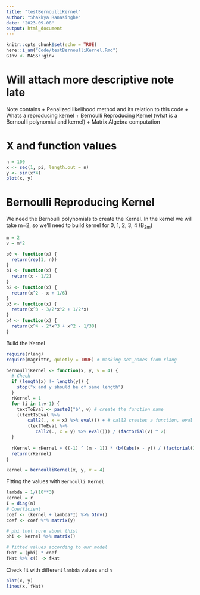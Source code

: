 ```yaml
---
title: "testBernoulliKernel"
author: "Shakkya Ranasinghe"
date: "2023-09-08"
output: html_document
---
```


```r
knitr::opts_chunk$set(echo = TRUE)
here::i_am("Code/testBernoulliKernel.Rmd")
GInv <- MASS::ginv
```

# Will attach more descriptive note late

Note contains 
  + Penalized likelihood method and its relation to this code 
  + Whats a reproducing kernel 
  + Bernoulli Reproducing Kernel (what is a Bernoulli polynomial and kernel) 
  + Matrix Algebra computation

# X and function values 
```r
n = 100
x <- seq(1, pi, length.out = n)
y <- sin(x*4)
plot(x, y)
```



# Bernoulli Reproducing Kernel

We need the Bernoulli polynomials to create the Kernel. In the kernel we will take m=2, so we'll need to build kernel for 0, 1, 2, 3, 4 (B~2m~)

```r
m = 2
v = m*2

b0 <- function(x) {
  return(rep(1, n))
}
b1 <- function(x) {
  return(x - 1/2)
}
b2 <- function(x) {
  return(x^2 - x + 1/6)
}
b3 <- function(x) {
  return(x^3 - 3/2*x^2 + 1/2*x)
}
b4 <- function(x) {
  return(x^4 - 2*x^3 + x^2 - 1/30)
}
```

Build the Kernel

```r
require(rlang)
require(magrittr, quietly = TRUE) # masking set_names from rlang

bernoulliKernel <- function(x, y, v = 4) {
  # Check
  if (length(x) != length(y)) {
    stop("x and y should be of same length")
  }
  rKernel = 1
  for (i in 1:v-1) {
    textToEval <- paste0("b", v) # create the function name
    ((textToEval %>%
        call2(., x = x) %>% eval()) + # call2 creates a function, eval evaluates
        (textToEval %>%
           call2(., x = y) %>% eval())) / (factorial(v) ^ 2)
  }
  
  rKernel = rKernel + ((-1) ^ (m - 1)) * (b4(abs(x - y)) / (factorial(2 * m)))
  return(rKernel)
}

kernel = bernoulliKernel(x, y, v = 4)
```


Fitting the values with `Bernoulli Kernel`

```r
lambda = 1/(10**3)
kernel = r
I = diag(n)
# Coefficient
coef <- (kernel + lambda*I) %>% GInv()
coef <- coef %*% matrix(y)

# phi (not sure about this)
phi <- kernel %>% matrix()

# fitted values according to our model
fHat = (phi) * coef
fHat %>% c() -> fHat
```

Check fit with different `lambda` values and `n`

```r
plot(x, y)
lines(x, fHat)
```

